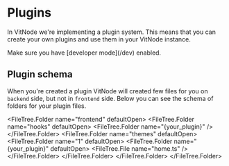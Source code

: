 
# Plugins

In VitNode we're implementing a plugin system. This means that you can create your own plugins and use them in your VitNode instance.

<Callout type="warning" emoji="⚠️">
  Make sure you have [developer mode](/dev) enabled.
</Callout>

## Plugin schema

When you're created a plugin VitNode will created few files for you on `backend` side, but not in `frontend` side. Below you can see the schema of folders for your plugin files.

<FileTree>
  <FileTree.Folder name="backend" defaultOpen>
    <FileTree.Folder name="src" defaultOpen>
      <FileTree.Folder name="admin" defaultOpen>
        <FileTree.Folder name="{your_plugin}" defaultOpen>
          <FileTree.Folder name="database" defaultOpen>
            <FileTree.File name="functions.ts" />
            <FileTree.File name="index.ts" />
          </FileTree.Folder>
          <FileTree.File name="{your_plugin}.module.ts" />
        </FileTree.Folder>
      </FileTree.Folder>
      <FileTree.Folder name="{your_plugin}" defaultOpen>
        <FileTree.File name="{your_plugin}.module.ts" />
      </FileTree.Folder>
    </FileTree.Folder>
  </FileTree.Folder>

  <FileTree.Folder name="frontend" defaultOpen>
    <FileTree.Folder name="hooks" defaultOpen>
      <FileTree.Folder name="{your_plugin}" />
    </FileTree.Folder>
    <FileTree.Folder name="themes" defaultOpen>
      <FileTree.Folder name="1" defaultOpen>
        <FileTree.Folder name="{your_plugin}" defaultOpen>
          <FileTree.File name="home.ts" />
        </FileTree.Folder>
      </FileTree.Folder>
    </FileTree.Folder>
  </FileTree.Folder>
</FileTree>
